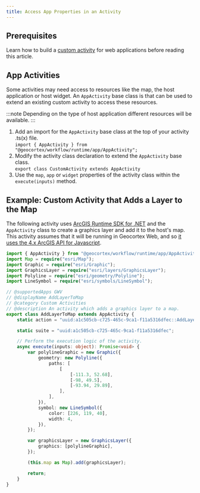 ```yaml
---
title: Access App Properties in an Activity
---
```


## Prerequisites

Learn how to build a [custom activity](implement-custom-activity-web.mdx) for web applications before reading this article.

## App Activities

Some activities may need access to resources like the map, the host application or host widget. An `AppActivity` base class is that can be used to extend an existing custom activity to access these resources.

:::note
Depending on the type of host application different resources will be available.
:::

1. Add an import for the `AppActivity` base class at the top of your activity .ts(x) file.  
   `import { AppActivity } from "@geocortex/workflow/runtime/app/AppActivity";`
1. Modify the activity class declaration to extend the `AppActivity` base class.  
   `export class CustomActivity extends AppActivity`
1. Use the `map`, `app` or `widget` properties of the activity class within the `execute(inputs)` method.

## Example: Custom Activity that Adds a Layer to the Map

The following activity uses [ArcGIS Runtime SDK for .NET](integrating-the-esri-api-web.mdx) and the `AppActivity` class to create a graphics layer and add it to the host's map. This activity assumes that it will be running in Geocortex Web, and so [it uses the 4.x ArcGIS API for Javascript](integrating-the-esri-api-web.mdx#change-the-api-version-used-by-the-activity-sdk).

```ts
import { AppActivity } from "@geocortex/workflow/runtime/app/AppActivity";
import Map = require("esri/Map");
import Graphic = require("esri/Graphic");
import GraphicsLayer = require("esri/layers/GraphicsLayer");
import Polyline = require("esri/geometry/Polyline");
import LineSymbol = require("esri/symbols/LineSymbol");

// @supportedApps GWV
// @displayName AddLayerToMap
// @category Custom Activities
// @description An activity which adds a graphics layer to a map.
export class AddLayerToMap extends AppActivity {
    static action = "uuid:a1c505cb-c725-465c-9ca1-f11a5316dfec::AddLayerToMap";

    static suite = "uuid:a1c505cb-c725-465c-9ca1-f11a5316dfec";

    // Perform the execution logic of the activity.
    async execute(inputs: object): Promise<void> {
        var polylineGraphic = new Graphic({
            geometry: new Polyline({
                paths: [
                    [
                        [-111.3, 52.68],
                        [-98, 49.5],
                        [-93.94, 29.89],
                    ],
                ],
            }),
            symbol: new LineSymbol({
                color: [226, 119, 40],
                width: 4,
            }),
        });

        var graphicsLayer = new GraphicsLayer({
            graphics: [polylineGraphic],
        });

        (this.map as Map).add(graphicsLayer);

        return;
    }
}
```
